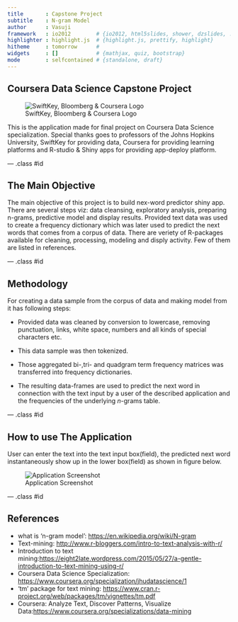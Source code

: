 ```yaml
---
title       : Capstone Project
subtitle    : N-gram Model
author      : Vasuji 
framework   : io2012        # {io2012, html5slides, shower, dzslides, ...}
highlighter : highlight.js  # {highlight.js, prettify, highlight}
hitheme     : tomorrow      # 
widgets     : []            # {mathjax, quiz, bootstrap}
mode        : selfcontained # {standalone, draft}
---
```


## Coursera Data Science Capstone Project

![SwiftKey, Bloomberg & Coursera Logo](logos.png)

This is the application made for final project on Coursera Data Science specialization. Special thanks goes to professors of the Johns Hopkins University, SwiftKey for providing data, Coursera for providing learning platforms and R-studio & Shiny apps for providing app-deploy platform.

--- .class #id 

## The Main Objective

The main objective of this project is to build nex-word predictor shiny app. There are several steps viz: data cleansing, exploratory analysis, preparing n-grams, predictive model and display results. Provided text data was used to create a frequency dictionary which was later used to predict the next words that comes from a corpus of data. There are veriety of R-packages available for cleaning, processing, modeling and disply activity. Few of them are listed in references.

--- .class #id 

## Methodology

For creating a data sample from the corpus of data and making model from it has following steps:

  - Provided data was cleaned by conversion to lowercase, removing punctuation, links, white space, numbers and all kinds of special characters etc.
  
  - This data sample was then tokenized.
  
  - Those aggregated bi-,tri- and quadgram term frequency matrices was transferred into frequency dictionaries.

  - The resulting data-frames are used to predict the next word in connection with the text input by a user of the described application and the frequencies of the underlying *n*-grams table.


--- .class #id 


## How to use The Application


 User can enter the text into the text input box(field), the predicted next word instantaneously show up in the lower box(field) as shown in figure below.

![Application Screenshot](app.png)

--- .class #id 

## References

* what is 'n-gram model': [https://en.wikipedia.org/wiki/N-gram](https://en.wikipedia.org/wiki/N-gram)
* Text-mining: [http://www.r-bloggers.com/intro-to-text-analysis-with-r/](http://www.r-bloggers.com/intro-to-text-analysis-with-r/)
* Introduction to text mining:[https://eight2late.wordpress.com/2015/05/27/a-gentle-introduction-to-text-mining-using-r/](https://eight2late.wordpress.com/2015/05/27/a-gentle-introduction-to-text-mining-using-r/)
*  Coursera Data Science Specialization: [https://www.coursera.org/specialization/jhudatascience/1](https://www.coursera.org/specialization/jhudatascience/1)
* 'tm' package for text mining: [https://www.cran.r-project.org/web/packages/tm/vignettes/tm.pdf](https://www.cran.r-project.org/web/packages/tm/vignettes/tm.pdf)
* Coursera: Analyze Text, Discover Patterns, Visualize Data:[https://www.coursera.org/specializations/data-mining](https://www.coursera.org/specializations/data-mining)



